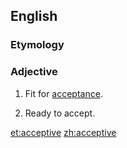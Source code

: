 ==English==

===Etymology===
{{suffix|accept|ive}}

===Adjective===
{{en-adj}}

# Fit for [[acceptance]].
# {{obsolete}} Ready to accept.

[[et:acceptive]]
[[zh:acceptive]]